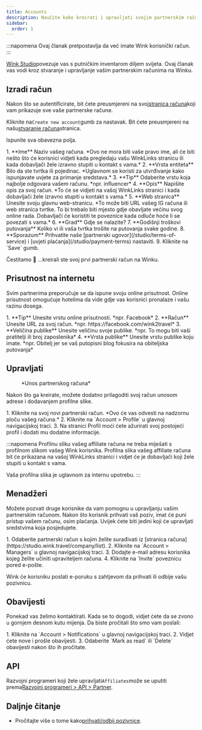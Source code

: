 ```yaml
---
title: Accounts
description: Naučite kako kreirati i upravljati svojim partnerskim računima na Winku.
sidebar:
  order: 1
---
```


:::napomena
Ovaj članak pretpostavlja da već imate Wink korisnički račun.
:::

[Wink Studio](https://studio.wink.travel)povezuje vas s putničkim inventarom diljem svijeta. Ovaj članak vas vodi kroz stvaranje i upravljanje vašim partnerskim računima na Winku.

## Izradi račun

Nakon što se autentificirate, bit ćete preusmjereni na svoj[stranica računa](https://studio.wink.travel/company/list)koji vam prikazuje sve vaše partnerske račune.

Kliknite na`Create new account`gumb za nastavak. Bit ćete preusmjereni na našu[stvaranje računa](https://studio.wink.travel/company/create)stranica.

Ispunite sva obavezna polja.

<Steps>
  1. **Ime** Naziv vašeg računa. *Ovo ne mora biti vaše pravo ime, ali će biti nešto što će korisnici vidjeti kada pregledaju vašu WinkLinks stranicu ili kada dobavljači žele izravno stupiti u kontakt s vama.*
  2. **Vrsta entiteta** Bilo da ste tvrtka ili pojedinac. *Uglavnom se koristi za utvrđivanje kako ispunjavate uvjete za primanje sredstava.*
  3. **Tip** Odaberite vrstu koja najbolje odgovara vašem računu. *npr. influencer*
  4. **Opis** Napišite opis za svoj račun. *To će se vidjeti na vašoj WinkLinks stranici i kada dobavljači žele izravno stupiti u kontakt s vama.*
  5. **Web stranica** Unesite svoju glavnu web-stranicu. *To može biti URL vašeg IG računa ili web stranica tvrtke. To bi trebalo biti mjesto gdje obavljate većinu svog online rada. Dobavljači će koristiti te poveznice kada odluče hoće li se povezati s vama.*
  6. **Grad** Gdje se nalazite?
  7. **Godišnji troškovi putovanja** Koliko vi ili vaša tvrtka trošite na putovanja svake godine.
  8. **Sporazum** Prihvatite naše [partnerski ugovor](/studio/terms-of-service) i [uvjeti plaćanja](/studio/payment-terms) nastaviti.
  9. Kliknite na `Save` gumb.
</Steps>


Čestitamo 🎉 ...kreirali ste svoj prvi partnerski račun na Winku.

## Prisutnost na internetu

Svim partnerima preporučuje se da ispune svoju online prisutnost. Online prisutnost omogućuje hotelima da vide gdje vas korisnici pronalaze i vašu razinu dosega.

<Steps>
  1. **Tip** Unesite vrstu online prisutnosti. *npr. Facebook*
  2. **Račun** Unesite URL za svoj račun. *npr. https://facebook.com/wink2travel*
  3. **Veličina publike** Unesite veličinu svoje publike. *npr. To mogu biti vaši pratitelji ili broj zaposlenika*
  4. **Vrsta publike** Unesite vrstu publike koju imate. *npr. Obitelj jer se vaš putopisni blog fokusira na obiteljska putovanja*
</Steps>


## Upravljati

<figure>
  <CloudinaryImage width="350" height="448" resize="scale" quality="best" alt="Partnerski račun" src="academy/affiliate-account" errorImage="noimage_opaque_nyrtl0.png" />

  <figcaption>*Unos partnerskog računa*</figcaption>
</figure>


Nakon što ga kreirate, možete dodatno prilagoditi svoj račun unosom adrese i dodavanjem profilne slike.

<Steps>
  1. Kliknite na svoj novi partnerski račun. *Ovo će vas odvesti na nadzornu ploču vašeg računa.*
  2. Kliknite na `Account > Profile` u glavnoj navigacijskoj traci.
  3. Na stranici Profil moći ćete ažurirati svoj postojeći profil i dodati mu dodatne informacije.
</Steps>


:::napomena
Profilnu sliku vašeg affiliate računa ne treba miješati s profilnom slikom vašeg Wink korisnika. Profilna slika vašeg affiliate računa bit će prikazana na vašoj WinkLinks stranici i vidjet će je dobavljači koji žele stupiti u kontakt s vama.

Vaša profilna slika je uglavnom za internu upotrebu.
:::

## Menadžeri

Možete pozvati druge korisnike da vam pomognu u upravljanju vašim partnerskim računom. Nakon što korisnik prihvati vaš poziv, imat će puni pristup vašem računu, osim plaćanja. Uvijek ćete biti jedini koji će upravljati sredstvima koja posjedujete.

<Steps>
  1. Odaberite partnerski račun s kojim želite surađivati ​​iz [stranica računa](https://studio.wink.travel/company/list).
  2. Kliknite na `Account > Managers` u glavnoj navigacijskoj traci.
  3. Dodajte e-mail adresu korisnika kojeg želite učiniti upraviteljem računa.
  4. Kliknite na `Invite` poveznicu pored e-pošte.
</Steps>


Wink će korisniku poslati e-poruku s zahtjevom da prihvati ili odbije vašu pozivnicu.

## Obavijesti

Ponekad vas želimo kontaktirati. Kada se to dogodi, vidjet ćete da se zvono u gornjem desnom kutu mijenja.
Da biste pročitali što smo vam poslali:

<Steps>
  1. Kliknite na `Account > Notifications` u glavnoj navigacijskoj traci.
  2. Vidjet ćete nove i prošle obavijesti.
  3. Odaberite `Mark as read` ili `Delete` obavijesti nakon što ih pročitate.
</Steps>


## API

Razvojni programeri koji žele upravljati`Affiliates`može se uputiti prema[Razvojni programeri > API > Partner](/developers/apis/#affiliate-api).

## Daljnje čitanje

* Pročitajte više o tome kako[prihvati/odbij pozivnice](/user/invites).

